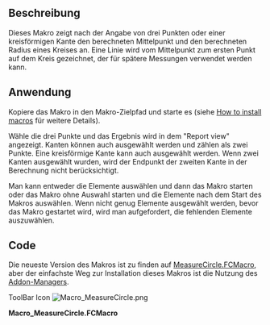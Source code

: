 <languages/>
{{Macro/de
|Name=Macro MeasureCircle|Name/de=Makro Kreis messen
|Icon=Macro_MeasureCircle.png
|Description=Compute the radius of a circle by 3 points or a circular edge
|Author=galou_breizh
|Version=1.0
|Date=2016-04-08
|FCVersion=All
|Download=[https://wiki.freecad.org/images/b/bd/Macro_MeasureCircle.png ToolBar Icon]
}}

<span id="Description"></span>
==Beschreibung==

Dieses Makro zeigt nach der Angabe von drei Punkten oder einer kreisförmigen Kante den berechneten Mittelpunkt und den berechneten Radius eines Kreises an.
Eine Linie wird vom Mittelpunkt zum ersten Punkt auf dem Kreis gezeichnet, der für spätere Messungen verwendet werden kann.

{{Codeextralink|https://raw.githubusercontent.com/FreeCAD/FreeCAD-macros/master/Information/MeasureCircle.FCMacro}}

<span id="How_To_Use"></span>
==Anwendung==

Kopiere das Makro in den Makro-Zielpfad und starte es (siehe [[How to install macros/de|How to install macros]] für weitere Details).

Wähle die drei Punkte und das Ergebnis wird in dem "Report view" angezeigt.
Kanten können auch ausgewählt werden und zählen als zwei Punkte.
Eine kreisförmige Kante kann auch ausgewählt werden.
Wenn zwei Kanten ausgewählt wurden, wird der Endpunkt der zweiten Kante in der Berechnung nicht berücksichtigt.

Man kann entweder die Elemente auswählen und dann das Makro starten oder das Makro ohne Auswahl starten und die Elemente nach dem Start des Makros auswählen.
Wenn nicht genug Elemente ausgewählt werden, bevor das Makro gestartet wird, wird man aufgefordert, die fehlenden Elemente auszuwählen.

==Code==

Die neueste Version des Makros ist zu finden auf [https://raw.githubusercontent.com/FreeCAD/FreeCAD-macros/master/Information/MeasureCircle.FCMacro MeasureCircle.FCMacro], aber der einfachste Weg zur Installation dieses Makros ist die Nutzung des [[Std_AddonMgr/de|Addon-Manager]]s.

ToolBar Icon [[Image:Macro_MeasureCircle.png]]

'''Macro_MeasureCircle.FCMacro'''

{{clear}}